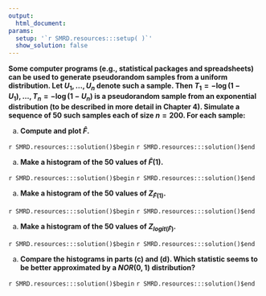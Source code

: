 ```yaml
---
output:
  html_document:
params:
  setup: '`r SMRD.resources:::setup( )`'
  show_solution: false
---
```


__Some computer programs (e.g., statistical packages and spreadsheets) can be used to generate pseudorandom samples from a uniform distribution.  Let $U_{1},\ldots,U_{n}$ denote such a sample. Then $T_{1}=-\log(1-U_{1}),\ldots,T_{n}=-\log(1-U_{n})$ is a pseudorandom sample from an exponential distribution (to be described in more detail in Chapter 4).  Simulate a sequence of $50$ such samples each of size $n=200.$ For each sample:__

a. __Compute and plot $\hat{F}.$__

`r SMRD.resources:::solution()$begin`
`r SMRD.resources:::solution()$end`

a. __Make a histogram of the $50$ values of $\hat{F}(1).$__

`r SMRD.resources:::solution()$begin`
`r SMRD.resources:::solution()$end`

a. __Make a histogram of the $50$ values of $Z_{\hat{F}(1)}.$__

`r SMRD.resources:::solution()$begin`
`r SMRD.resources:::solution()$end`

a. __Make a histogram of the $50$ values of $Z_{logit(\hat{F})}.$__

`r SMRD.resources:::solution()$begin`
`r SMRD.resources:::solution()$end`

a. __Compare the histograms in parts (c) and (d). Which statistic seems to be better approximated by a $NOR(0,1)$ distribution?__

`r SMRD.resources:::solution()$begin`
`r SMRD.resources:::solution()$end`
